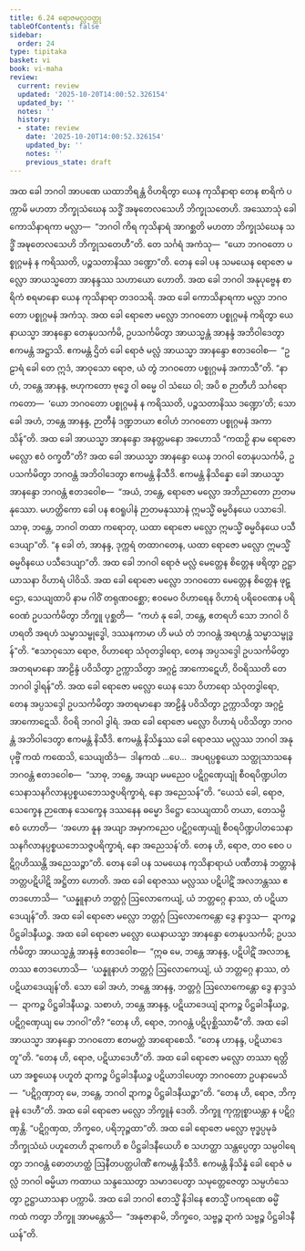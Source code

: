 ```yaml
---
title: 6.24 ရောဇမလ္လဝတ္ထု
tableOfContents: false
sidebar:
  order: 24
type: tipitaka
basket: vi
book: vi-maha
review:
  current: review
  updated: '2025-10-20T14:00:52.326154'
  updated_by: ''
  notes: ''
  history:
  - state: review
    date: '2025-10-20T14:00:52.326154'
    updated_by: ''
    notes: ''
    previous_state: draft
---
```



<DynamicBreadcrumb />


<ReviewStatus review={frontmatter.review} showDetails={true} />

<HypothesisAnnotation frontmatter={frontmatter} />

<Division number="301" book="vi-maha" e="ch" v="3" p="345">

<Paragraph number="1360" book="vi-maha">
အထ ခေါ ဘဂဝါ အာပဏေ ယထာဘိရန္တံ ဝိဟရိတွာ ယေန ကုသိနာရာ တေန စာရိကံ ပက္ကာမိ မဟတာ ဘိက္ခုသံဃေန သဒ္ဓိံ အဍ္ဎတေလသေဟိ ဘိက္ခုသတေဟိ. အဿောသုံ ခေါ ကောသိနာရကာ မလ္လာ—  “ဘဂဝါ ကိရ ကုသိနာရံ အာဂစ္ဆတိ မဟတာ ဘိက္ခုသံဃေန သဒ္ဓိံ အဍ္ဎတေလသေဟိ ဘိက္ခုသတေဟီ”တိ. တေ သင်္ဂရံ အကံသု—  “ယော ဘဂဝတော ပစ္စုဂ္ဂမနံ န ကရိဿတိ, ပဉ္စသတာနိဿ ဒဏ္ဍော”တိ. တေန ခေါ ပန သမယေန ရောဇော မလ္လော အာယသ္မတော အာနန္ဒဿ သဟာယော ဟောတိ. အထ ခေါ ဘဂဝါ အနုပုဗ္ဗေန စာရိကံ စရမာနော ယေန ကုသိနာရာ တဒဝသရိ. အထ ခေါ ကောသိနာရကာ မလ္လာ ဘဂဝတော ပစ္စုဂ္ဂမနံ အကံသု. အထ ခေါ ရောဇော မလ္လော ဘဂဝတော ပစ္စုဂ္ဂမနံ ကရိတွာ ယေနာယသ္မာ အာနန္ဒော တေနုပသင်္ကမိ, ဥပသင်္ကမိတွာ အာယသ္မန္တံ အာနန္ဒံ အဘိဝါဒေတွာ ဧကမန္တံ အဋ္ဌာသိ. ဧကမန္တံ ဌိတံ ခေါ ရောဇံ မလ္လံ အာယသ္မာ အာနန္ဒော ဧတဒဝေါစ—  “ဥဠာရံ ခေါ တေ ဣဒံ, အာဝုသော ရောဇ, ယံ တွံ ဘဂဝတော ပစ္စုဂ္ဂမနံ အကာသီ”တိ. “နာဟံ, ဘန္တေ အာနန္ဒ, ဗဟုကတော ဗုဒ္ဓေ ဝါ ဓမ္မေ ဝါ သံဃေ ဝါ; အပိ စ ဉာတီဟိ သင်္ဂရော ကတော—  ‘ယော ဘဂဝတော ပစ္စုဂ္ဂမနံ န ကရိဿတိ, ပဉ္စသတာနိဿ ဒဏ္ဍော’တိ; သော ခေါ အဟံ, ဘန္တေ အာနန္ဒ, ဉာတီနံ ဒဏ္ဍဘယာ ဧဝါဟံ ဘဂဝတော ပစ္စုဂ္ဂမနံ အကာသိန်”တိ. အထ ခေါ အာယသ္မာ အာနန္ဒော အနတ္တမနော အဟောသိ “ကထဉှိ နာမ ရောဇော မလ္လော ဧဝံ ဝက္ခတီ”တိ? အထ ခေါ အာယသ္မာ အာနန္ဒော ယေန ဘဂဝါ တေနုပသင်္ကမိ, ဥပသင်္ကမိတွာ ဘဂဝန္တံ အဘိဝါဒေတွာ ဧကမန္တံ နိသီဒိ. ဧကမန္တံ နိသိန္နော ခေါ အာယသ္မာ အာနန္ဒော ဘဂဝန္တံ ဧတဒဝေါစ—  “အယံ, ဘန္တေ, ရောဇော မလ္လော အဘိညာတော ဉာတမနုဿော. မဟတ္ထိကော ခေါ ပန ဧဝရူပါနံ ဉာတမနုဿာနံ ဣမသ္မိံ ဓမ္မဝိနယေ ပသာဒေါ. သာဓု, ဘန္တေ, ဘဂဝါ တထာ ကရောတု, ယထာ ရောဇော မလ္လော ဣမသ္မိံ ဓမ္မဝိနယေ ပသီဒေယျာ”တိ. “န ခေါ တံ, အာနန္ဒ, ဒုက္ကရံ တထာဂတေန, ယထာ ရောဇော မလ္လော ဣမသ္မိံ ဓမ္မဝိနယေ ပသီဒေယျာ”တိ.
</Paragraph>

<Paragraph number="1361" book="vi-maha">
အထ ခေါ ဘဂဝါ ရောဇံ မလ္လံ မေတ္တေန စိတ္တေန ဖရိတွာ ဥဋ္ဌာယာသနာ ဝိဟာရံ ပါဝိသိ. အထ ခေါ ရောဇော မလ္လော ဘဂဝတော မေတ္တေန စိတ္တေန ဖုဋ္ဌော, သေယျထာပိ နာမ ဂါဝိံ တရုဏဝစ္ဆော; ဧဝမေဝ ဝိဟာရေန ဝိဟာရံ ပရိဝေဏေန ပရိဝေဏံ ဥပသင်္ကမိတွာ ဘိက္ခူ ပုစ္ဆတိ—  “ကဟံ နု ခေါ, ဘန္တေ, ဧတရဟိ သော ဘဂဝါ ဝိဟရတိ အရဟံ သမ္မာသမ္ဗုဒ္ဓေါ, ဒဿနကာမာ ဟိ မယံ တံ ဘဂဝန္တံ အရဟန္တံ သမ္မာသမ္ဗုဒ္ဓန်”တိ. “ဧသာဝုသော ရောဇ, ဝိဟာရော သံဝုတဒွါရော, တေန အပ္ပသဒ္ဒေါ ဥပသင်္ကမိတွာ အတရမာနော အာဠိန္ဒံ ပဝိသိတွာ ဥက္ကာသိတွာ အဂ္ဂဠံ အာကောဋေဟိ, ဝိဝရိဿတိ တေ ဘဂဝါ ဒွါရန်”တိ. အထ ခေါ ရောဇော မလ္လော ယေန သော ဝိဟာရော သံဝုတဒွါရော, တေန အပ္ပသဒ္ဒေါ ဥပသင်္ကမိတွာ အတရမာနော အာဠိန္ဒံ ပဝိသိတွာ ဥက္ကာသိတွာ အဂ္ဂဠံ အာကောဋေသိ. ဝိဝရိ ဘဂဝါ ဒွါရံ. အထ ခေါ ရောဇော မလ္လော ဝိဟာရံ ပဝိသိတွာ ဘဂဝန္တံ အဘိဝါဒေတွာ ဧကမန္တံ နိသီဒိ. ဧကမန္တံ နိသိန္နဿ ခေါ ရောဇဿ မလ္လဿ ဘဂဝါ အနုပုဗ္ဗိံ ကထံ ကထေသိ, သေယျထိဒံ—  ဒါနကထံ …ပေ…  အပရပ္ပစ္စယော သတ္ထုသာသနေ ဘဂဝန္တံ ဧတဒဝေါစ—  “သာဓု, ဘန္တေ, အယျာ မမညေဝ ပဋိဂ္ဂဏှေယျုံ စီဝရပိဏ္ဍပါတသေနာသနဂိလာနပ္ပစ္စယဘေသဇ္ဇပရိက္ခာရံ, နော အညေသန်”တိ. “ယေသံ ခေါ, ရောဇ, သေက္ခေန ဉာဏေန သေက္ခေန ဒဿနေန ဓမ္မော ဒိဋ္ဌော သေယျထာပိ တယာ, တေသမ္ပိ ဧဝံ ဟောတိ—  ‘အဟော နူန အယျာ အမှာကညေဝ ပဋိဂ္ဂဏှေယျုံ စီဝရပိဏ္ဍပါတသေနာသနဂိလာနပ္ပစ္စယဘေသဇ္ဇပရိက္ခာရံ, နော အညေသန်’တိ. တေန ဟိ, ရောဇ, တဝ စေဝ ပဋိဂ္ဂဟိဿန္တိ အညေသဉ္စာ”တိ.
</Paragraph>

</Division>
<Division number="302" book="vi-maha" e="ch" v="3" p="346">

<Paragraph number="1362" book="vi-maha">
တေန ခေါ ပန သမယေန ကုသိနာရာယံ ပဏီတာနံ ဘတ္တာနံ ဘတ္တပဋိပါဋိ အဋ္ဌိတာ ဟောတိ. အထ ခေါ ရောဇဿ မလ္လဿ ပဋိပါဋိံ အလဘန္တဿ ဧတဒဟောသိ—  “ယန္နူနာဟံ ဘတ္တဂ္ဂံ ဩလောကေယျံ, ယံ ဘတ္တဂ္ဂေ နာဿ, တံ ပဋိယာဒေယျန်”တိ. အထ ခေါ ရောဇော မလ္လော ဘတ္တဂ္ဂံ ဩလောကေန္တော ဒွေ နာဒ္ဒသ—  ဍာကဉ္စ ပိဋ္ဌခါဒနီယဉ္စ. အထ ခေါ ရောဇော မလ္လော ယေနာယသ္မာ အာနန္ဒော တေနုပသင်္ကမိ; ဥပသင်္ကမိတွာ အာယသ္မန္တံ အာနန္ဒံ ဧတဒဝေါစ—  “ဣဓ မေ, ဘန္တေ အာနန္ဒ, ပဋိပါဋိံ အလဘန္တဿ ဧတဒဟောသိ—  ‘ယန္နူနာဟံ ဘတ္တဂ္ဂံ ဩလောကေယျံ, ယံ ဘတ္တဂ္ဂေ နာဿ, တံ ပဋိယာဒေယျန်’တိ. သော ခေါ အဟံ, ဘန္တေ အာနန္ဒ, ဘတ္တဂ္ဂံ ဩလောကေန္တော ဒွေ နာဒ္ဒသံ—  ဍာကဉ္စ ပိဋ္ဌခါဒနီယဉ္စ. သစာဟံ, ဘန္တေ အာနန္ဒ, ပဋိယာဒေယျံ ဍာကဉ္စ ပိဋ္ဌခါဒနီယဉ္စ, ပဋိဂ္ဂဏှေယျ မေ ဘဂဝါ”တိ? “တေန ဟိ, ရောဇ, ဘဂဝန္တံ ပဋိပုစ္ဆိဿာမီ”တိ. အထ ခေါ အာယသ္မာ အာနန္ဒော ဘဂဝတော ဧတမတ္ထံ အာရောစေသိ. “တေန ဟာနန္ဒ, ပဋိယာဒေတူ”တိ. “တေန ဟိ, ရောဇ, ပဋိယာဒေဟီ”တိ. အထ ခေါ ရောဇော မလ္လော တဿာ ရတ္တိယာ အစ္စယေန ပဟူတံ ဍာကဉ္စ ပိဋ္ဌခါဒနီယဉ္စ ပဋိယာဒါပေတွာ ဘဂဝတော ဥပနာမေသိ—  “ပဋိဂ္ဂဏှာတု မေ, ဘန္တေ, ဘဂဝါ ဍာကဉ္စ ပိဋ္ဌခါဒနီယဉ္စာ”တိ. “တေန ဟိ, ရောဇ, ဘိက္ခူနံ ဒေဟီ”တိ. အထ ခေါ ရောဇော မလ္လော ဘိက္ခူနံ ဒေတိ. ဘိက္ခူ ကုက္ကုစ္စာယန္တာ န ပဋိဂ္ဂဏှန္တိ. “ပဋိဂ္ဂဏှထ, ဘိက္ခဝေ, ပရိဘုဉ္ဇထာ”တိ. အထ ခေါ ရောဇော မလ္လော ဗုဒ္ဓပ္ပမုခံ ဘိက္ခုသံဃံ ပဟူတေဟိ ဍာကေဟိ စ ပိဋ္ဌခါဒနီယေဟိ စ သဟတ္ထာ သန္တပ္ပေတွာ သမ္ပဝါရေတွာ ဘဂဝန္တံ ဓောတဟတ္ထံ ဩနီတပတ္တပါဏိံ ဧကမန္တံ နိသီဒိ. ဧကမန္တံ နိသိန္နံ ခေါ ရောဇံ မလ္လံ ဘဂဝါ ဓမ္မိယာ ကထာယ သန္ဒဿေတွာ သမာဒပေတွာ သမုတ္တေဇေတွာ သမ္ပဟံသေတွာ ဥဋ္ဌာယာသနာ ပက္ကာမိ. အထ ခေါ ဘဂဝါ ဧတသ္မိံ နိဒါနေ ဧတသ္မိံ ပကရဏေ ဓမ္မိံ ကထံ ကတွာ ဘိက္ခူ အာမန္တေသိ—  “အနုဇာနာမိ, ဘိက္ခဝေ, သဗ္ဗဉ္စ ဍာကံ သဗ္ဗဉ္စ ပိဋ္ဌခါဒနီယန်”တိ.
</Paragraph>
</Division>